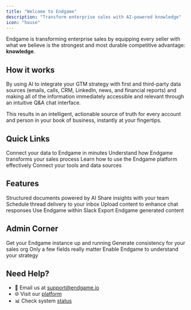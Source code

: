 ```yaml
---
title: "Welcome to Endgame"
description: "Transform enterprise sales with AI-powered knowledge"
icon: "house"
---
```


Endgame is transforming enterprise sales by equipping every seller with what we believe is the strongest and most durable competitive advantage: **knowledge**.

## How it works

By using AI to integrate your GTM strategy with first and third-party data sources (emails, calls, CRM, LinkedIn, news, and financial reports) and making all of the information immediately accessible and relevant through an intuitive Q&A chat interface.

This results in an intelligent, actionable source of truth for every account and person in your book of business, instantly at your fingertips.

## Quick Links

<CardGroup cols={2}>
  <Card title="Initial Connection to Endgame" icon="plug" href="/integrations/initial-connection-to-endgame">
    Connect your data to Endgame in minutes
  </Card>
  <Card title="Core Concepts" icon="lightbulb" href="/core-concepts">
    Understand how Endgame transforms your sales process
  </Card>
  <Card title="Ask Anything" icon="message-circle-question-mark" href="/endgame-chat-101">
    Learn how to use the Endgame platform effectively
  </Card>
  <Card title="Integrations" icon="blocks" href="/integrations/salesforce">
    Connect your tools and data sources
  </Card>
</CardGroup>

## Features

<CardGroup cols={2}>
  <Card title="Templates" icon="message-square-plus" href="/features/templates">
    Structured documents powered by AI
  </Card>
  <Card title="Publishing & Artifacts" icon="file-output" href="/features/publishing-artifacts">
    Share insights with your team
  </Card>
  <Card title="Tasks" icon="calendar-clock" href="/features/tasks">
    Schedule thread delivery to your inbox
  </Card>
   <Card title="Knowledge File Upload" icon="cloud-upload" href="/features/file-upload">
   Upload content to enhance chat responses
  </Card>
   <Card title="Endgame Slack Integration" icon="slack" href="/features/slack">
   Use Endgame within Slack
  </Card>
   <Card title="Export Content" icon="share" href="/features/export-endgame-content">
    Export Endgame generated content
  </Card>
</CardGroup>

## Admin Corner

<CardGroup cols={2}>
  <Card title="Getting Started" icon="rocket" href="/admin-getting-started">
    Get your Endgame instance up and running
  </Card>
  <Card title="Templates For Your Team" icon="book-copy" href="/templates/templates-101">
    Generate consistency for your sales org
  </Card>
  <Card title="Salesforce Essentials" icon="salesforce" href="/integrations/salesforce-essentials-for-admins">
    Only a few fields really matter
  </Card>
  <Card title="Knoweldge is Power" icon="brain" href="/knowledge/knowledge-basics-for-admins">
    Enable Endgame to understand your strategy
  </Card>
</CardGroup>

## Need Help?

- 📧 Email us at [support@endgame.io](mailto:support@endgame.io)
- 🌐 Visit our [platform](https://app.endgame.io/)
- 📊 Check system [status](https://status.endgame.io)